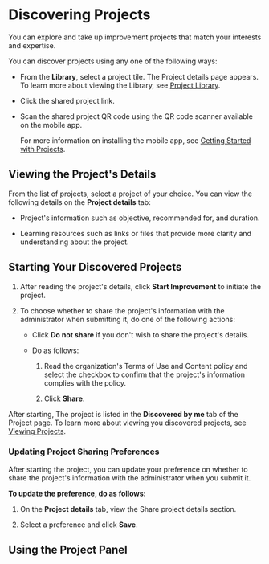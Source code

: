 
# Discovering Projects

You can explore and take up improvement projects that match your interests and expertise.

You can discover projects using any one of the following ways:

* From the **Library**, select a project tile. The Project details page appears. To learn more about viewing the Library, see <a href="projectlibrary">Project Library</a>.

* Click the shared project link.

* Scan the shared project QR code using the QR code scanner available on the mobile app.

    <Admonition type="info">
    <p>For more information on installing the mobile app, see <a href="gettingstarted">Getting Started with Projects</a>.</p>
    </Admonition>

## Viewing the Project's Details

From the list of projects, select a project of your choice. You can view the following details on the **Project details** tab:

* Project's information such as objective, recommended for, and duration.

* Learning resources such as links or files that provide more clarity and understanding about the project.

## Starting Your Discovered Projects

1. After reading the project's details, click **Start Improvement** to initiate the project. 

2. To choose whether to share the project's information with the administrator when submitting it, do one of the following actions:

    * Click **Do not share** if you don't wish to share the project's details.
    * Do as follows:

        1. Read the organization's Terms of Use and Content policy and select the checkbox to confirm that the project's information complies with the policy.

        2. Click **Share**.

<Admonition type="info">
<p>After starting, The project is listed in the <b>Discovered by me</b> tab of the Project page. To learn more about viewing you discovered projects, see <a href="viewprojects">Viewing Projects</a>.</p>
</Admonition>

### Updating Project Sharing Preferences

After starting the project, you can update your preference on whether to share the project's information with the administrator when you submit it.

**To update the preference, do as follows:**

1. On the **Project details** tab, view the Share project details section.

2. Select a preference and click **Save**.

## Using the Project Panel

<ProjectPanel />